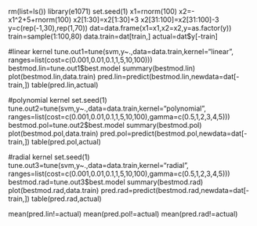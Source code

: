 rm(list=ls())
library(e1071)
set.seed(1)
x1=rnorm(100)
x2=-x1^2+5+rnorm(100)
x2[1:30]=x2[1:30]+3
x2[31:100]=x2[31:100]-3
y=c(rep(-1,30),rep(1,70))
dat=data.frame(x1=x1,x2=x2,y=as.factor(y))
train=sample(1:100,80)
data.train=dat[train,]
actual=dat$y[-train]

#linear kernel
tune.out1=tune(svm,y~.,data=data.train,kernel="linear",
               ranges=list(cost=c(0.001,0.01,0.1,1,5,10,100)))
bestmod.lin=tune.out1$best.model
summary(bestmod.lin)
plot(bestmod.lin,data.train)
pred.lin=predict(bestmod.lin,newdata=dat[-train,])
table(pred.lin,actual)

#polynomial kernel
set.seed(1)
tune.out2=tune(svm,y~.,data=data.train,kernel="polynomial",
               ranges=list(cost=c(0.001,0.01,0.1,1,5,10,100),gamma=c(0.5,1,2,3,4,5)))
bestmod.pol=tune.out2$best.model
summary(bestmod.pol)
plot(bestmod.pol,data.train)
pred.pol=predict(bestmod.pol,newdata=dat[-train,])
table(pred.pol,actual)

#radial kernel
set.seed(1)
tune.out3=tune(svm,y~.,data=data.train,kernel="radial",
               ranges=list(cost=c(0.001,0.01,0.1,1,5,10,100),gamma=c(0.5,1,2,3,4,5)))
bestmod.rad=tune.out3$best.model
summary(bestmod.rad)
plot(bestmod.rad,data.train)
pred.rad=predict(bestmod.rad,newdata=dat[-train,])
table(pred.rad,actual)

mean(pred.lin!=actual)
mean(pred.pol!=actual)
mean(pred.rad!=actual)


